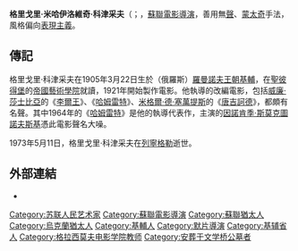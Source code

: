 {{藝人
|姓名=格里戈里·米哈伊洛維奇·科津采夫
|外文名=Григорий Козинцев
|外文=俄語
|英文名=Grigori Kozintsev
|類型=導演
|出生日期={{birth date|1905|3|22}}
|出生地= [[俄羅斯帝國|俄羅斯帝國]][[羅曼諾夫王朝|羅曼諾夫王朝]][[基輔|基輔]]
|逝世日期={{death date and age|1973|5|11|1905|3|22|}}
|逝世地點={{USSR}}[[列寧格勒|列寧格勒]]
|awards={{{!}} style="background:transparent"
{{!}} {{列宁勋章}} {{!!}} {{列宁勋章}} {{!!}} {{十月革命勋章}} {{!!}} {{劳动红旗勋章|1939}}
{{!}}-
{{!}}{{劳动红旗勋章}} {{!!}}{{纪念列宁诞辰一百周年奖章}}
{{!}}}
{{{!}} style="background:transparent"
{{!}} {{列宁奖}} {{斯大林奖}} {{斯大林奖}}
{{!}}}
}}
'''格里戈里·米哈伊洛維奇·科津采夫'''（{{lang-ru|'''Григорий Михайлович Козинцев'''|Grigori Mikhailovich Kozintsev}}；{{bd|1905年|3月22日|1973年|5月11日|catIdx=K科}}，[[蘇聯|蘇聯]][[電影導演|電影導演]]，善用無[[聲|聲]]、[[蒙太奇|蒙太奇]]手法，風格偏向[[表現主義|表現主義]]。

==傳記==
格里戈里·科津采夫在1905年3月22日生於（俄羅斯）[[羅曼諾夫王朝|羅曼諾夫王朝]][[基輔|基輔]]，在[[聖彼得堡|聖彼得堡]]的[[帝國藝術學院|帝國藝術學院]]就讀，1921年開始製作電影。他執導的改編電影，包括[[威廉·莎士比亞|威廉·莎士比亞]]的《[[李爾王|李爾王]]》、《[[哈姆雷特|哈姆雷特]]》、[[米格爾·德·塞萬提斯|米格爾·德·塞萬提斯]]的《[[唐吉訶德|唐吉訶德]]》，都頗有名聲。其中1964年的《[[哈姆雷特_(1964年電影)|哈姆雷特]]》是他的執導代表作，主演的[[因諾肯季·斯莫克圖諾夫斯基|因諾肯季·斯莫克圖諾夫斯基]]憑此電影聲名大噪。

1973年5月11日，格里戈里·科津采夫在[[列寧格勒|列寧格勒]]逝世。

==外部連結==
*{{imdb name|0468882|name=格里戈里·科津采夫}}
{{俄羅斯人物小作品}}

{{Authority control}}

{{DEFAULTSORT:Kozintsev, Grigori}}
[[Category:苏联人民艺术家|Category:苏联人民艺术家]]
[[Category:蘇聯電影導演|Category:蘇聯電影導演]]
[[Category:蘇聯猶太人|Category:蘇聯猶太人]]
[[Category:烏克蘭猶太人|Category:烏克蘭猶太人]]
[[Category:基輔人|Category:基輔人]]
[[Category:默片導演|Category:默片導演]]
[[Category:基辅省人|Category:基辅省人]]
[[Category:格拉西莫夫电影学院教师|Category:格拉西莫夫电影学院教师]]
[[Category:安葬于文学桥公墓者|Category:安葬于文学桥公墓者]]